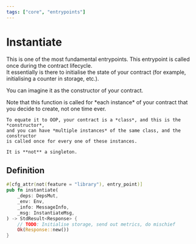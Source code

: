 ```yaml
---
tags: ["core", "entrypoints"]
---
```



# Instantiate

This is one of the most fundamental entrypoints. This entrypoint is called once
during the contract lifecycle.  
It essentially is there to initialise the state of your contract (for example,
initialising a counter in storage, etc.).

You can imagine it as the constructor of your contract.

<Callout>
    Note that this function is called for *each instance* of your contract 
    that you decide to create, not one time ever.

    To equate it to OOP, your contract is a *class*, and this is the *constructor*,
    and you can have *multiple instances* of the same class, and the constructor
    is called once for every one of these instances.

    It is **not** a singleton.

</Callout>

## Definition

```rust filename="contract.rs" template="core"
#[cfg_attr(not(feature = "library"), entry_point)]
pub fn instantiate(
    _deps: DepsMut,
    _env: Env,
    _info: MessageInfo,
    _msg: InstantiateMsg,
) -> StdResult<Response> {
    // TODO: Initialise storage, send out metrics, do mischief
    Ok(Response::new())
}
```
